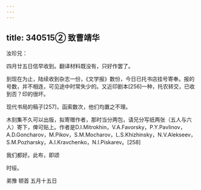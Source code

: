 ```yaml
---
---
---
```

title: 340515② 致曹靖华
---




汝珍兄：

四月廿五日信早收到。翻译材料既没有，只好作罢了。

到现在为止，陆续收到杂志一份，《文学报》数份，今日已托书店挂号寄奉。报的号数，并不相连，可见途中时常失少的。又近印剧本[256]一种，托农转交，已收到否？印的很坏。

现代书局的稿子[257]，函索数次，他们均置之不理。

木刻集不久可以出版，拟寄赠作者，那时当分两包，请兄分写纸两张（五人与六人）寄下，俾可贴上。作者是D.I.Mitrokhin，V.A.Favorsky，P.Y.Pavlinov，A.D.Goncharov，M.Pikov，S.M.Mocharov，L.S.Khizhinsky，N.V.Alekseev，S.M.Pozharsky，A.I.Kravchenko，N.I.Piskarev。[258]

我们都好。此布，即颂

时绥。

弟豫 顿首 五月十五日